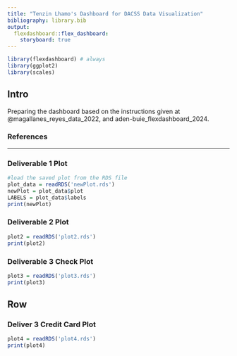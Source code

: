 ```yaml
---
title: "Tenzin Lhamo's Dashboard for DACSS Data Visualization"
bibliography: library.bib
output: 
  flexdashboard::flex_dashboard:
    storyboard: true
---
```


```r
library(flexdashboard) # always
library(ggplot2)
library(scales)
```

## Intro {.sidebar}

Preparing the dashboard based on the instructions given at @magallanes_reyes_data_2022, and aden-buie_flexdashboard_2024.

### References
<div id="refs"></div>

---

### Deliverable 1 Plot <!-- Suburb Locale Distribution Barplot -->

```r
#load the saved plot from the RDS file
plot_data = readRDS('newPlot.rds')
newPlot = plot_data$plot
LABELS = plot_data$labels
print(newPlot)
```

### Deliverable 2 Plot <!-- MA State Police Arrest Type-Age Barplot -->

```r
plot2 = readRDS('plot2.rds')
print(plot2)
```


### Deliverable 3 Check Plot <!-- Political Contributions in Boston Choropleths -->

```r
plot3 = readRDS('plot3.rds')
print(plot3)
```

Row {data-height=400}
-----------------------------------------------------------------------
  
### Deliver 3 Credit Card Plot
```r
plot4 = readRDS('plot4.rds')
print(plot4)
```
